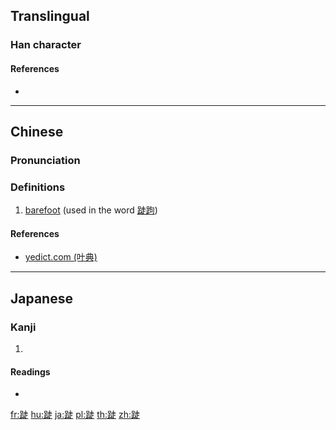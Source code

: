 {{character info/new}}
==Translingual==

===Han character===
{{Han char|rn=157|rad=足|as=07|sn=14|four=64181|canj=RMGYO|ids=⿰[[足|⻊]][[走]]}}

====References====
* {{Han ref|kx=1226.140|dkj=37552|dj=1698.080|hdz=63707.090|uh=8DFF|ud=36351|bh=E459|bd=58457}}

----

==Chinese==
{{zh-forms}}

===Pronunciation===
{{zh-pron
|m=tú
|c=tou4
|mc=
|oc=
|ma=
|cat=a
}}

===Definitions===
{{zh-hanzi}}

# [[barefoot]] (used in the word [[跿跔]])

====References====
* [http://yedict.com/htm/8D/8DFF.htm yedict.com (叶典)]

----

==Japanese==

===Kanji===
{{ja-kanji|grade=|rs=足07}}

# {{defn|lang=ja|sort=足07}}

====Readings====
* {{ja-readings|on=[[と]] (to), [[ず]] (zu)|kun=|nanori=}}

[[fr:跿]]
[[hu:跿]]
[[ja:跿]]
[[pl:跿]]
[[th:跿]]
[[zh:跿]]